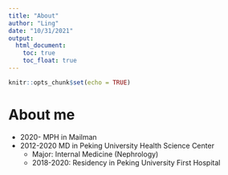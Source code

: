 ```yaml
---
title: "About"
author: "Ling"
date: "10/31/2021"
output: 
  html_document:
    toc: true
    toc_float: true
---
```


```r
knitr::opts_chunk$set(echo = TRUE)
```

# About me

- 2020- MPH in Mailman
- 2012-2020 MD in Peking University Health Science Center
  - Major: Internal Medicine (Nephrology)
  - 2018-2020: Residency in Peking University First Hospital